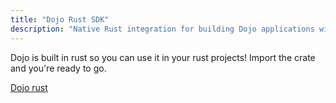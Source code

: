 ```yaml
---
title: "Dojo Rust SDK"
description: "Native Rust integration for building Dojo applications with Rust"
---
```


Dojo is built in rust so you can use it in your rust projects! Import the crate and you're ready to go.

[Dojo rust](https://github.com/dojoengine/dojo)
